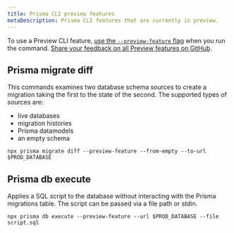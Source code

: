```yaml
---
title: Prisma CLI preview features
metaDescription: Prisma CLI features that are currently in preview.
---
```


<TopBlock>

To use a Preview CLI feature, [use the `--preview-feature` flag](./) when you run the command. [Share your feedback on all Preview features on GitHub](https://github.com/prisma/prisma/issues/3108).

</TopBlock>

## Prisma migrate diff

This commands examines two database schema sources to create a migration taking the first to the state of the second.
The supported types of sources are:

- live databases
- migration histories
- Prisma datamodels
- an empty schema

```terminal
npx prisma migrate diff --preview-feature --from-empty --to-url $PROD_DATABASE
```

## Prisma db execute

Applies a SQL script to the database without interacting with the Prisma migrations table. The script can be passed via a file path or stdin.

```terminal
npx prisma db execute --preview-feature --url $PROD_DATABASE --file script.sql
```
